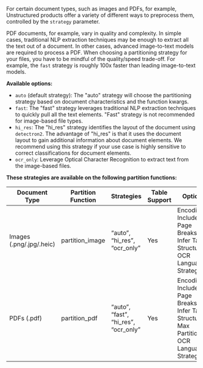 
For certain document types, such as images and PDFs, for example, Unstructured products offer a variety of different
ways to preprocess them, controlled by the `strategy` parameter.

PDF documents, for example, vary in quality and complexity. In simple cases, traditional NLP extraction techniques may
be enough to extract all the text out of a document. In other cases, advanced image-to-text models are required
to process a PDF. When choosing a partitioning strategy for your files, you have to be mindful of the quality/speed
trade-off. For example, the `fast` strategy is roughly 100x faster than leading image-to-text models.

**Available options:**

*   `auto` (default strategy): The "auto" strategy will choose the partitioning strategy based on document characteristics and the function kwargs.
*   `fast`: The "fast" strategy leverages traditional NLP extraction techniques to quickly pull all the text elements. "Fast" strategy is not recommended for image-based file types.
*   `hi_res`: The "hi_res" strategy identifies the layout of the document using `detectron2`. The advantage of "hi_res" is that it uses the document layout to gain additional information about document elements. We recommend using this strategy if your use case is highly sensitive to correct classifications for document elements.
*   `ocr_only`: Leverage Optical Character Recognition to extract text from the image-based files.

**These strategies are available on the following partition functions:**

| Document Type            | Partition Function | Strategies                           | Table Support | Options                                                                                      |
|--------------------------|--------------------|--------------------------------------|---------------|----------------------------------------------------------------------------------------------|
| Images (.png/.jpg/.heic) | partition_image    | “auto”, “hi_res”, “ocr_only”         | Yes           | Encoding; Include Page Breaks; Infer Table Structure; OCR Languages, Strategy                |
| PDFs (.pdf)              | partition_pdf      | “auto”, “fast”, “hi_res”, “ocr_only” | Yes           | Encoding; Include Page Breaks; Infer Table Structure; Max Partition; OCR Languages, Strategy |